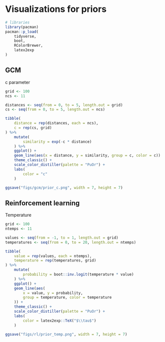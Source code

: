 # Visualizations for priors

```r
# libraries
library(pacman)
pacman::p_load(
    tidyverse,
    boot,
    RColorBrewer,
    latex2exp
)
```

## GCM

c parameter
```r
grid <- 100
ncs <- 11

distances <- seq(from = 0, to = 5, length.out = grid)
cs <- seq(from = 0, to = 5, length.out = ncs)

tibble(
    distance = rep(distances, each = ncs),
    c = rep(cs, grid)
) %>%
    mutate(
        similarity = exp(-c * distance)
    ) %>%
    ggplot() +
    geom_line(aes(x = distance, y = similarity, group = c, color = c)) +
    theme_classic() +
    scale_color_distiller(palette = "PuOr") +
    labs(
        color = "c"
    )

ggsave("figs/gcm/prior_c.png", width = 7, height = 7)
```

## Reinforcement learning

Temperature
```r
grid <- 100
ntemps <- 11

values <- seq(from = -1, to = 1, length.out = grid)
temperatures <- seq(from = 0, to = 20, length.out = ntemps)

tibble(
    value = rep(values, each = ntemps),
    temperature = rep(temperatures, grid)
) %>%
    mutate(
        probability = boot::inv.logit(temperature * value)
    ) %>%
    ggplot() +
    geom_line(aes(
        x = value, y = probability,
        group = temperature, color = temperature
    )) +
    theme_classic() +
    scale_color_distiller(palette = "PuOr") +
    labs(
        color = latex2exp::TeX("$\\tau$")
    )

ggsave("figs/rl/prior_temp.png", width = 7, height = 7)
```
